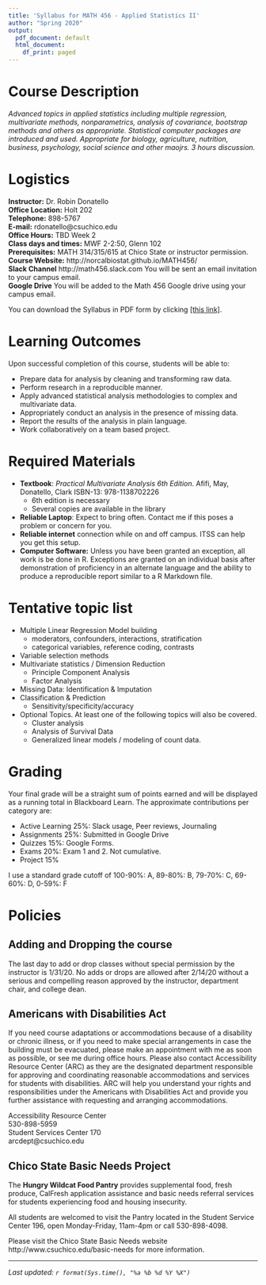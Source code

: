 ```yaml
---
title: 'Syllabus for MATH 456 - Applied Statistics II'
author: "Spring 2020"
output:
  pdf_document: default
  html_document:
    df_print: paged
---
```


# Course Description
_Advanced topics in applied statistics including multiple regression, multivariate methods, nonparametrics, analysis of covariance, bootstrap methods and others as appropriate. Statistical computer packages are introduced and used. Appropriate for biology, agriculture, nutrition, business, psychology, social science and other maojrs. 3 hours discussion._

# Logistics

**Instructor:** Dr. Robin Donatello  
**Office Location:** Holt 202  
**Telephone:** 898-5767    
**E-mail:** rdonatello@csuchico.edu    
**Office Hours:** TBD Week 2  
**Class days and times:** MWF 2-2:50, Glenn 102   
**Prerequisites:** MATH 314/315/615 at Chico State or instructor permission.  
**Course Website:** http://norcalbiostat.github.io/MATH456/  
**Slack Channel**  http://math456.slack.com  You will be sent an email invitation to your campus email.   
**Google Drive**  You will be added to the Math 456 Google drive using your campus email. 


You can download the Syllabus in PDF form by clicking [[this link]](syllabus_456_S20.pdf).

# Learning Outcomes
Upon successful completion of this course, students will be able to:  

* Prepare data for analysis by cleaning and transforming raw data. 
* Perform research in a reproducible manner. 
* Apply advanced statistical analysis methodologies to complex and multivariate data. 
* Appropriately conduct an analysis in the presence of missing data. 
* Report the results of the analysis in plain language. 
* Work collaboratively on a team based project. 


# Required Materials
* **Textbook**: _Practical Multivariate Analysis 6th Edition_. Afifi, May, Donatello, Clark ISBN-13: 978-1138702226 
  - 6th edition is necessary
  - Several copies are available in the library
* **Reliable Laptop**: Expect to bring often. Contact me if this poses a problem or concern for you. 
* **Reliable internet** connection while on and off campus. ITSS can help you get this setup. 
* **Computer Software:** Unless you have been granted an exception, all work is be done in R. Exceptions are granted on an individual basis after demonstration of proficiency in an alternate language and the ability to produce a reproducible report similar to a R Markdown file.

# Tentative topic list

* Multiple Linear Regression Model building 
    - moderators, confounders, interactions, stratification
    - categorical variables, reference coding, contrasts
* Variable selection methods
* Multivariate statistics / Dimension Reduction
    - Principle Component Analysis
    - Factor Analysis
* Missing Data: Identification & Imputation
* Classification & Prediction
    - Sensitivity/specificity/accuracy
* Optional Topics. At least one of the following topics will also be covered. 
    - Cluster analysis
    - Analysis of Survival Data
    - Generalized linear models / modeling of count data. 

# Grading

Your final grade will be a straight sum of points earned and will be displayed as a running total in Blackboard Learn. The approximate contributions per category are: 

* Active Learning 25%: Slack usage, Peer reviews, Journaling
* Assignments 25%: Submitted in Google Drive
* Quizzes 15%: Google Forms. 
* Exams 20%: Exam 1 and 2. Not cumulative.   
* Project 15% 

I use a standard grade cutoff of 100-90%: A, 89-80%: B, 79-70%: C, 69-60%: D, 0-59%: F  

# Policies

## Adding and Dropping the course
The last day to add or drop classes without special permission by the instructor is 1/31/20. No adds or drops are allowed after 2/14/20 without a serious and compelling reason approved by the instructor, department chair, and college dean.

## Americans with Disabilities Act

If you need course adaptations or accommodations because of a disability or chronic illness,  or if you need to make special arrangements in case the building must be evacuated, please make an appointment with me as soon as possible, or see me during office hours. Please also contact Accessibility Resource Center (ARC) as they are the designated department responsible for approving and coordinating reasonable accommodations and services for students with disabilities. ARC will help you understand your rights and responsibilities under the Americans with Disabilities Act and provide you further assistance with requesting and arranging accommodations.

Accessibility Resource Center  
530-898-5959   
Student Services Center 170  
arcdept@csuchico.edu  


## Chico State Basic Needs Project

The **Hungry Wildcat Food Pantry** provides supplemental food, fresh produce, CalFresh application assistance and basic needs referral services for students experiencing food and housing insecurity.

All students are welcomed to visit the Pantry located in the Student Service Center 196, open Monday-Friday, 11am-4pm or call 530-898-4098. 

Please visit the Chico State Basic Needs website http://www.csuchico.edu/basic-needs for more information.

-----

_Last updated: `r format(Sys.time(), "%a %b %d %Y %X")`_

    
    
